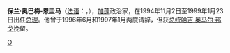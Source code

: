 '''保兰·奥巴梅-恩圭马'''（[[法语|法语]]：'''{{lang|fr|Paulin Obame-Nguema}}'''，{{bd|1934年|catIdx=N}}），[[加蓬|加蓬]]政治家，在1994年11月2日至1999年1月23日出任[[加蓬总理|总理]]。他曾于1996年6月和1997年1月两度请辞，但获[[加蓬总统|总统]][[哈吉·奥马尔·邦戈|哈吉·奥马尔·邦戈]]挽留。
{{start box}}
{{succession box|[[卡西米尔·奥耶-姆巴|卡西米尔·奥耶-姆巴]]|[[让-弗朗索瓦·恩图图梅·埃马内|让-弗朗索瓦·恩图图梅·埃马内]]|[[加蓬总理|加蓬总理]]|1994年至1999年}}
{{end box}}

[[Category:加蓬总理|O]]


{{Africa-poli-bio-stub}}